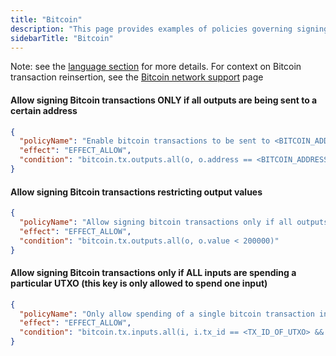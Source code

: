 ```yaml
---
title: "Bitcoin"
description: "This page provides examples of policies governing signing."
sidebarTitle: "Bitcoin"
---
```


Note: see the [language section](/concepts/policies/language#bitcoin) for more details. For context on Bitcoin transaction reinsertion, see the [Bitcoin network support](/networks/bitcoin) page


#### Allow signing Bitcoin transactions ONLY if all outputs are being sent to a certain address

```json
{
  "policyName": "Enable bitcoin transactions to be sent to <BITCOIN_ADDRESS>",
  "effect": "EFFECT_ALLOW",
  "condition": "bitcoin.tx.outputs.all(o, o.address == <BITCOIN_ADDRESS>)"
}
```

#### Allow signing Bitcoin transactions restricting output values

```json
{
  "policyName": "Allow signing bitcoin transactions only if all outputs have value < 200000 satoshis",
  "effect": "EFFECT_ALLOW",
  "condition": "bitcoin.tx.outputs.all(o, o.value < 200000)"
}
```

#### Allow signing Bitcoin transactions only if ALL inputs are spending a particular UTXO (this key is only allowed to spend one input)

```json
{
  "policyName": "Only allow spending of a single bitcoin transaction input",
  "effect": "EFFECT_ALLOW",
  "condition": "bitcoin.tx.inputs.all(i, i.tx_id == <TX_ID_OF_UTXO> && i.vout == <VOUT_OF_UTXO>)"
}
```